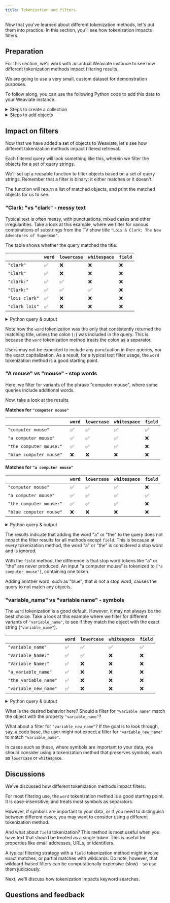 ```yaml
---
title: Tokenization and filters
---
```



Now that you've learned about different tokenization methods, let's put them into practice. In this section, you'll see how tokenization impacts filters.

## <i class="fa-solid fa-square-chevron-right"></i> Preparation

For this section, we'll work with an actual Weaviate instance to see how different tokenization methods impact filtering results.

We are going to use a very small, custom dataset for demonstration purposes.

<FilteredTextBlock
  text={PyAddObjects}
  startMarker="# StringsToAdd"
  endMarker="# END StringsToAdd"
  language="py"
/>

To follow along, you can use the following Python code to add this data to your Weaviate instance.

<details>
  <summary>Steps to create a collection</summary>

We will create a simple object collection, with each object containing multiple properties. Each properties will contain the same text, but with different tokenization methods applied.

<FilteredTextBlock
  text={PyCreateCollection}
  startMarker="# CreateDemoCollection"
  endMarker="# END CreateDemoCollection"
  language="py"
/>

Note that we do not add object vectors in this case, as we are only interested in the impact of tokenization on filters (and keyword searches).

</details>

<details>
  <summary>Steps to add objects</summary>

Now, we add objects to the collection, repeating text objects as properties.

<FilteredTextBlock
  text={PyAddObjects}
  startMarker="# AddObjects"
  endMarker="# END AddObjects"
  language="py"
/>

</details>


## <i class="fa-solid fa-square-chevron-right"></i> Impact on filters

Now that we have added a set of objects to Weaviate, let's see how different tokenization methods impact filtered retrieval.

Each filtered query will look something like this, wherein we filter the objects for a set of query strings.

We'll set up a reusable function to filter objects based on a set of query strings. Remember that a filter is binary: it either matches or it doesn't.

The function will return a list of matched objects, and print the matched objects for us to see.

<FilteredTextBlock
  text={PyFilters}
  startMarker="# FilterExampleBasic"
  endMarker="# END FilterExampleBasic"
  language="py"
/>

### <i class="fa-solid fa-code"></i> "**Clark:** "vs "**clark**" - messy text

Typical text is often messy, with punctuations, mixed cases and other irregularities. Take a look at this example, where we filter for various combinations of substrings from the TV show title `"Lois & Clark: The New Adventures of Superman"`.

The table shows whether the query matched the title:

|               | `word` | `lowercase` | `whitespace` | `field` |
|---------------|--------|-------------|--------------|---------|
| `"clark"`       | ✅     | ❌         | ❌          | ❌     |
| `"Clark"`       | ✅     | ❌         | ❌          | ❌     |
| `"clark:" `     | ✅     | ✅         | ❌          | ❌     |
| `"Clark:" `     | ✅     | ✅         | ✅          | ❌     |
| `"lois clark"`  | ✅     | ❌         | ❌          | ❌     |
| `"clark lois"`  | ✅     | ❌         | ❌          | ❌     |

<details>
  <summary>Python query & output</summary>

<FilteredTextBlock
  text={PyFilters}
  startMarker="# ClarkExample"
  endMarker="# END ClarkExample"
  language="py"
/>

<FilteredTextBlock
  text={PyFilters}
  startMarker="# ClarkResults"
  endMarker="# END ClarkResults"
  language="text"
/>

</details>

Note how the `word` tokenization was the only that consistently returned the matching title, unless the colon (`:`) was included in the query. This is because the `word` tokenization method treats the colon as a separator.

Users may not be expected to include any punctuation in their queries, nor the exact capitalization. As a result, for a typical text filter usage, the `word` tokenization method is a good starting point.

### <i class="fa-solid fa-code"></i> "**A mouse**" vs "**mouse**" - stop words

Here, we filter for variants of the phrase "computer mouse", where some queries include additional words.

Now, take a look at the results.

**Matches for `"computer mouse"`**

|                              | `word`    | `lowercase` | `whitespace` | `field` |
|------------------------------|-----------|-------------|--------------|---------|
| `"computer mouse"`           | ✅        | ✅           | ✅           | ✅     |
| `"a computer mouse"`         | ✅        | ✅           | ✅           | ❌     |
| `"the computer mouse:" `     | ✅        | ✅           | ✅           | ❌     |
| `"blue computer mouse" `     | ❌        | ❌           | ❌           | ❌     |

**Matches for `"a computer mouse"`**

|                              | `word`    | `lowercase` | `whitespace` | `field` |
|------------------------------|-----------|-------------|--------------|---------|
| `"computer mouse"`           | ✅        | ✅           | ✅           | ❌     |
| `"a computer mouse"`         | ✅        | ✅           | ✅           | ✅     |
| `"the computer mouse:" `     | ✅        | ✅           | ✅           | ❌     |
| `"blue computer mouse" `     | ❌        | ❌           | ❌           | ❌     |

<details>
  <summary>Python query & output</summary>

<FilteredTextBlock
  text={PyFilters}
  startMarker="# MouseExample"
  endMarker="# END MouseExample"
  language="py"
/>

<FilteredTextBlock
  text={PyFilters}
  startMarker="# MouseResults"
  endMarker="# END MouseResults"
  language="text"
/>

</details>

The results indicate that adding the word "a" or "the" to the query does not impact the filter results for all methods except `field`. This is because at every tokenization method, the word "a" or "the" is considered a stop word and is ignored.

With the `field` method, the difference is that stop word tokens like "a" or "the" are never produced. An input "a computer mouse" is tokenized to `["a computer mouse"]`, containing one token.

Adding another word, such as "blue", that is not a stop word, causes the query to not match any objects.

### <i class="fa-solid fa-code"></i> "**variable_name**" vs "**variable name**" - symbols

The `word` tokenization is a good default. However, it may not always be the best choice. Take a look at this example where we filter for different variants of `"variable_name"`, to see if they match the object with the exact string (`"variable_name"`).

|                              | `word`    | `lowercase` | `whitespace` | `field` |
|------------------------------|-----------|-------------|--------------|---------|
| `"variable_name"`            | ✅        | ✅           | ✅           | ✅     |
| `"Variable_Name:" `          | ✅        | ✅           | ❌           | ❌     |
| `"Variable Name:" `          | ✅        | ❌           | ❌           | ❌     |
| `"a_variable_name"`          | ✅        | ❌           | ❌           | ❌     |
| `"the_variable_name"`        | ✅        | ❌           | ❌           | ❌     |
| `"variable_new_name" `       | ✅        | ❌           | ❌           | ❌     |

<details>
  <summary>Python query & output</summary>

<FilteredTextBlock
  text={PyFilters}
  startMarker="# UnderscoreExample"
  endMarker="# END UnderscoreExample"
  language="py"
/>

<FilteredTextBlock
  text={PyFilters}
  startMarker="# UnderscoreResults"
  endMarker="# END UnderscoreResults"
  language="text"
/>

</details>

What is the desired behavior here? Should a filter for `"variable name"` match the object with the property `"variable_name"`?

What about a filter for `"variable_new_name"`? If the goal is to look through, say, a code base, the user might not expect a filter for `"variable_new_name"` to match `"variable_name"`.

In cases such as these, where symbols are important to your data, you should consider using a tokenization method that preserves symbols, such as `lowercase` or `whitespace`.

## <i class="fa-solid fa-square-chevron-right"></i> Discussions

We've discussed how different tokenization methods impact filters.

For most filtering use, the `word` tokenization method is a good starting point. It is case-insensitive, and treats most symbols as separators.

However, if symbols are important to your data, or if you need to distinguish between different cases, you may want to consider using a different tokenization method.

And what about `field` tokenization? This method is most useful when you have text that should be treated as a single token. This is useful for properties like email addresses, URLs, or identifiers.

A typical filtering strategy with a `field` tokenization method might involve exact matches, or partial matches with wildcards. Do note, however, that wildcard-based filters can be computationally expensive (slow) - so use them judiciously.

Next, we'll discuss how tokenization impacts keyword searches.

## Questions and feedback


<DocsFeedback/>
